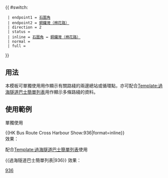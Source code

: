 {{Error|錯誤：此模板已停用。請見[[Template:HK Bus Route Cross Harbour/doc]]。}}{{ #switch: {{{format|}}}
  | endpoint1 = [[石圍角巴士總站|石圍角]]
  | endpoint2 = [[銅鑼灣（棉花路）巴士總站|銅鑼灣（棉花路）]]
  | direction = 2
  | status = 
  | inline = [[石圍角巴士總站|石圍角]] ↔ [[銅鑼灣（棉花路）巴士總站|銅鑼灣（棉花路）]]
  | normal = 
  | full = 
}}<noinclude>

== 用法 ==
本模板可單獨使用用作顯示有關路綫的兩邊總站或循環點，亦可配合[[Template:過海隧道巴士簡單列表]]用作顯示多條路綫的資料。

== 使用範例 ==
;單獨使用
<nowiki>{{HK Bus Route Cross Harbour Show:936|format=inline}}</nowiki><br>
效果：{{HK Bus Route Cross Harbour Show:936|format=inline}}

;配合[[Template:過海隧道巴士簡單列表]]使用
<nowiki>{{過海隧道巴士簡單列表|936}}</nowiki>
效果：{{過海隧道巴士簡單列表|936}}
[[Category:過海隧道巴士路線模板|936]]</noinclude>